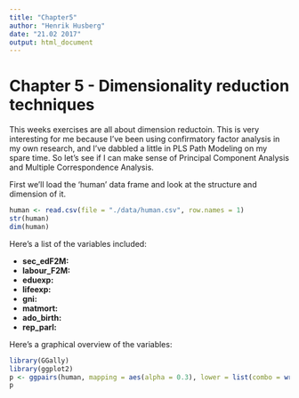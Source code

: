 ```yaml
---
title: "Chapter5"
author: "Henrik Husberg"
date: "21.02 2017"
output: html_document
---
```

# Chapter 5 - Dimensionality reduction techniques

This weeks exercises are all about dimension reductoin. This is very interesting for me because I've been using confirmatory factor analysis in my own research, and I've dabbled a little in PLS Path Modeling on my spare time. So let's see if I can make sense of Principal Component Analysis and Multiple Correspondence Analysis.

First we'll load the 'human' data frame and look at the structure and dimension of it.

```r
human <- read.csv(file = "./data/human.csv", row.names = 1)
str(human)
dim(human)
```
Here's a list of the variables included:

* **sec_edF2M:**
* **labour_F2M:**
* **eduexp:**
* **lifeexp:**
* **gni:**
* **matmort:**
* **ado_birth:**
* **rep_parl:**

Here's a graphical overview of the variables:

```r
library(GGally)
library(ggplot2)
p <- ggpairs(human, mapping = aes(alpha = 0.3), lower = list(combo = wrap("facethist", bins = 20)))
p
```

